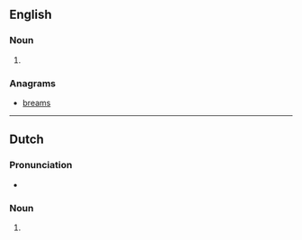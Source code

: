 {{also|Ambers}}

==English==

===Noun===
{{head|en|noun plural form}}

# {{plural of|amber|lang=en}}

===Anagrams===
* [[breams#English|breams]]

----

==Dutch==

===Pronunciation===
* {{audio|Nl-ambers.ogg|Audio|lang=nl}}

===Noun===
{{head|nl|noun plural form}}

# {{nl-noun form of|pl|amber}}